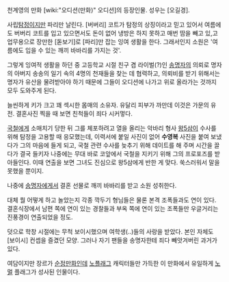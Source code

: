 천계영의 만화 [wiki:"오디션(만화)" 오디션]의 등장인물. 성우는 [오길경].

사립[[탐정]]이지만 파리만 날린다. [버버리] 코트가 탐정의 상징이라고 믿고 있어서 여름에도 버버리 코트를 입고 있으면서도 돈이 없어 냉방은 하지 못하고 매번 땀을 빼고 있,고 업무용으로 장만한 [돋보기]로 [파리]만 잡는 잉여 생활을 한다. 그래서인지 소원은 '여름에도 입을 수 있는 깨끼 바바리를 가지는 것'.

그렇게 잉여적 생활을 하던 중 고등학교 시절 친구 겸 라이벌(?)인 [[송명자]]의 의뢰로 명자의 아버지 송송의 일기 속의 4명의 천재들을 찾는 데 협력하고, 의뢰비를 받기 위해서는 명자가 유산을 물려받아야 하기 때문에 그들이 오디션에 나가고 위로 올라가는 것까지 모두 도와주게 된다.

늘씬하게 키가 크고 꽤 섹시한 몸매의 소유자. 유달리 피부가 까만데 이것은 가문의 유전. 결혼사진 찍을 때 보면 친척들이 죄다 시커멓다.

[[국철]]에게 소매치기 당한 뒤 그를 체포하려고 열을 올리는 악바리 형사 [[왕5삼]]이 수사를 위해 탐정을 고용할 때 응모했는데, 이력서에 붙일 사진이 없어 '''수영복''' 사진을 붙여 보냈다가 그의 마음에 들게 되고, 국철 관련 수사를 늦추기 위해 데이트를 해 주며 시간을 끌다가 결국 들키자 나중에는 무대 바로 코앞에서 국철을 지키기 위해 그의 프로포즈를 받아들인다. 이때 연출을 보면 그녀도 진심으로 왕5삼에게 반한 게 맞다. 쑥스러워서 말을 못했을 뿐이지. 

나중에 [[송명자]]에게서 결혼 선물로 깨끼 바바리를 받고 소원 성취한다.

대체 뭘 어떻게 하고 놀았는지 각종 깍두기 형님들은 물론 본격 조폭들과도 연이 있다. 결혼식장에서 남편 쪽에 연이 있는 경찰들과 부옥 쪽에 연이 있는 조폭들만 우글거리는 진풍경이 연출되었을 정도.

덧으로 학창 시절에는 무척 보이시했으며 여학생(..)들의 사랑을 받았다. 본인 자체도 [보이시] 컨셉을 즐겼던 모양. 그러나 자기 팬들을 송명자한테 죄다 빼앗겨버린 과거가 있다.

여담이지만 장르가 [[순정만화]]인데 [[노플래그]] 캐릭터들만 가득한 이 만화에서 유일하게 [[노멀]] 플래그가 성사된 인물이다.
